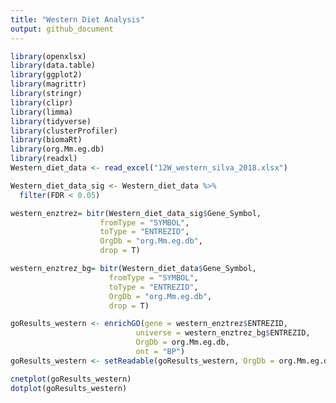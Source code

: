 ```yaml
---
title: "Western Diet Analysis"
output: github_document
---
```

```r
library(openxlsx)
library(data.table)
library(ggplot2)
library(magrittr)
library(stringr)
library(clipr)
library(limma)
library(tidyverse)
library(clusterProfiler)
library(biomaRt)
library(org.Mm.eg.db)
library(readxl)
Western_diet_data <- read_excel("12W_western_silva_2018.xlsx")

Western_diet_data_sig <- Western_diet_data %>%
  filter(FDR < 0.05)

western_enztrez= bitr(Western_diet_data_sig$Gene_Symbol, 
                    fromType = "SYMBOL", 
                    toType = "ENTREZID", 
                    OrgDb = "org.Mm.eg.db",
                    drop = T)

western_enztrez_bg= bitr(Western_diet_data$Gene_Symbol, 
                      fromType = "SYMBOL", 
                      toType = "ENTREZID", 
                      OrgDb = "org.Mm.eg.db",
                      drop = T)

goResults_western <- enrichGO(gene = western_enztrez$ENTREZID,
                            universe = western_enztrez_bg$ENTREZID,
                            OrgDb = org.Mm.eg.db,
                            ont = "BP")
goResults_western <- setReadable(goResults_western, OrgDb = org.Mm.eg.db, keyType = "ENTREZID")
```


```r
cnetplot(goResults_western)
dotplot(goResults_western)
```


